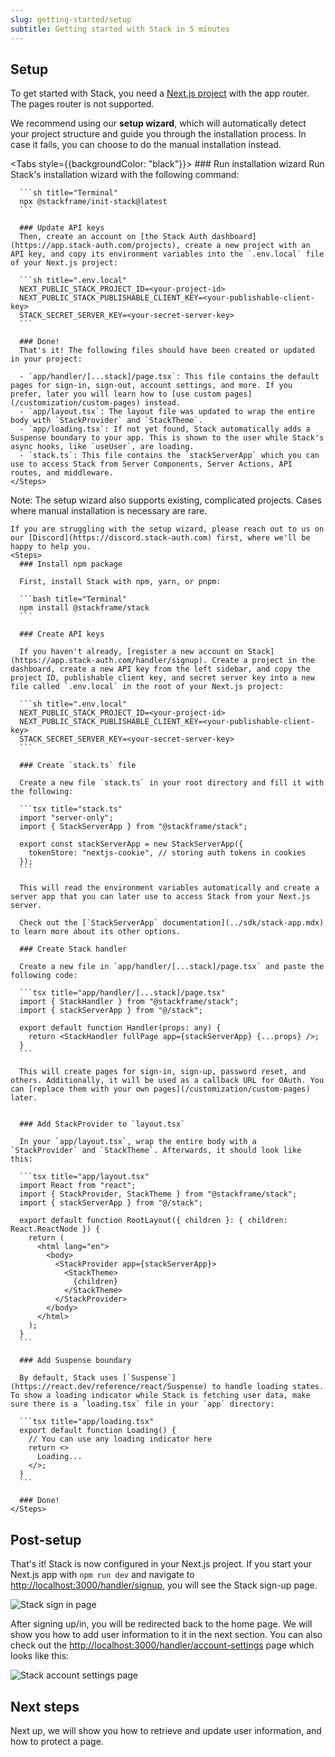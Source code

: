 ```yaml
---
slug: getting-started/setup
subtitle: Getting started with Stack in 5 minutes
---
```


## Setup

To get started with Stack, you need a [Next.js project](https://nextjs.org/docs/getting-started/installation) with the app router. The pages router is not supported.

We recommend using our **setup wizard**, which will automatically detect your project structure and guide you through the installation process. In case it fails, you can choose to do the manual installation instead.

<Tabs style={{backgroundColor: "black"}}>
  <Tab title="Setup wizard (recommended)">
    <Steps>
      ### Run installation wizard
      Run Stack's installation wizard with the following command:

      ```sh title="Terminal"
      npx @stackframe/init-stack@latest
      ```

      ### Update API keys
      Then, create an account on [the Stack Auth dashboard](https://app.stack-auth.com/projects), create a new project with an API key, and copy its environment variables into the `.env.local` file of your Next.js project:

      ```sh title=".env.local"
      NEXT_PUBLIC_STACK_PROJECT_ID=<your-project-id>
      NEXT_PUBLIC_STACK_PUBLISHABLE_CLIENT_KEY=<your-publishable-client-key>
      STACK_SECRET_SERVER_KEY=<your-secret-server-key>
      ```

      ### Done!
      That's it! The following files should have been created or updated in your project:

      - `app/handler/[...stack]/page.tsx`: This file contains the default pages for sign-in, sign-out, account settings, and more. If you prefer, later you will learn how to [use custom pages](/customization/custom-pages) instead.
      - `app/layout.tsx`: The layout file was updated to wrap the entire body with `StackProvider` and `StackTheme`.
      - `app/loading.tsx`: If not yet found, Stack automatically adds a Suspense boundary to your app. This is shown to the user while Stack's async hooks, like `useUser`, are loading.
      - `stack.ts`: This file contains the `stackServerApp` which you can use to access Stack from Server Components, Server Actions, API routes, and middleware.
    </Steps>
  </Tab>
  <Tab title="Manual installation">
    Note: The setup wizard also supports existing, complicated projects. Cases where manual installation is necessary are rare.

    If you are struggling with the setup wizard, please reach out to us on our [Discord](https://discord.stack-auth.com) first, where we'll be happy to help you.
    <Steps>
      ### Install npm package

      First, install Stack with npm, yarn, or pnpm:

      ```bash title="Terminal"
      npm install @stackframe/stack
      ```

      ### Create API keys

      If you haven't already, [register a new account on Stack](https://app.stack-auth.com/handler/signup). Create a project in the dashboard, create a new API key from the left sidebar, and copy the project ID, publishable client key, and secret server key into a new file called `.env.local` in the root of your Next.js project:

      ```sh title=".env.local"
      NEXT_PUBLIC_STACK_PROJECT_ID=<your-project-id>
      NEXT_PUBLIC_STACK_PUBLISHABLE_CLIENT_KEY=<your-publishable-client-key>
      STACK_SECRET_SERVER_KEY=<your-secret-server-key>
      ```

      ### Create `stack.ts` file

      Create a new file `stack.ts` in your root directory and fill it with the following:
      
      ```tsx title="stack.ts"
      import "server-only";
      import { StackServerApp } from "@stackframe/stack";

      export const stackServerApp = new StackServerApp({
        tokenStore: "nextjs-cookie", // storing auth tokens in cookies
      });
      ```
    
      This will read the environment variables automatically and create a server app that you can later use to access Stack from your Next.js server.
      
      Check out the [`StackServerApp` documentation](../sdk/stack-app.mdx) to learn more about its other options.

      ### Create Stack handler 
      
      Create a new file in `app/handler/[...stack]/page.tsx` and paste the following code: 

      ```tsx title="app/handler/[...stack]/page.tsx"
      import { StackHandler } from "@stackframe/stack";
      import { stackServerApp } from "@/stack";

      export default function Handler(props: any) {
        return <StackHandler fullPage app={stackServerApp} {...props} />;
      }
      ```

      This will create pages for sign-in, sign-up, password reset, and others. Additionally, it will be used as a callback URL for OAuth. You can [replace them with your own pages](/customization/custom-pages) later.


      ### Add StackProvider to `layout.tsx`

      In your `app/layout.tsx`, wrap the entire body with a `StackProvider` and `StackTheme`. Afterwards, it should look like this:

      ```tsx title="app/layout.tsx"
      import React from "react";
      import { StackProvider, StackTheme } from "@stackframe/stack";
      import { stackServerApp } from "@/stack";

      export default function RootLayout({ children }: { children: React.ReactNode }) {
        return (
          <html lang="en">
            <body>
              <StackProvider app={stackServerApp}>
                <StackTheme>
                  {children}
                </StackTheme>
              </StackProvider>
            </body>
          </html>
        );
      }
      ```

      ### Add Suspense boundary

      By default, Stack uses [`Suspense`](https://react.dev/reference/react/Suspense) to handle loading states. To show a loading indicator while Stack is fetching user data, make sure there is a `loading.tsx` file in your `app` directory:

      ```tsx title="app/loading.tsx"
      export default function Loading() {
        // You can use any loading indicator here
        return <>
          Loading...
        </>;
      }
      ```

      ### Done!
    </Steps>
  </Tab>
</Tabs>

## Post-setup

That's it! Stack is now configured in your Next.js project. If you start your Next.js app with `npm run dev` and navigate to [http://localhost:3000/handler/signup](http://localhost:3000/handler/signup), you will see the Stack sign-up page.

![Stack sign in page](../imgs/sign-in.png)

After signing up/in, you will be redirected back to the home page. We will show you how to add user information to it in the next section. You can also check out the [http://localhost:3000/handler/account-settings](http://localhost:3000/handler/account-settings) page which looks like this:

![Stack account settings page](../imgs/account-settings.png)



## Next steps

Next up, we will show you how to retrieve and update user information, and how to protect a page.
